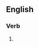 ==English==

===Verb===
{{head|en|present participle}}

# {{present participle of|azotise|lang=en|nocat=1}}